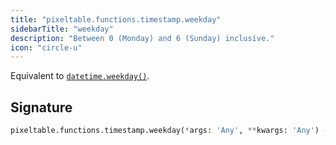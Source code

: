 ```yaml
---
title: "pixeltable.functions.timestamp.weekday"
sidebarTitle: "weekday"
description: "Between 0 (Monday) and 6 (Sunday) inclusive."
icon: "circle-u"
---
```

Equivalent to [`datetime.weekday()`](https://docs.python.org/3/library/datetime.html#datetime.datetime.weekday).


## Signature

```python
pixeltable.functions.timestamp.weekday(*args: 'Any', **kwargs: 'Any') -> "'exprs.FunctionCall'"
```

